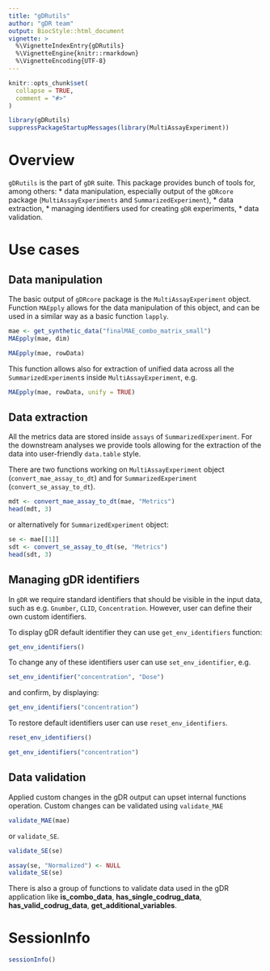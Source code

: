 ```yaml
---
title: "gDRutils"
author: "gDR team"
output: BiocStyle::html_document
vignette: >
  %\VignetteIndexEntry{gDRutils}
  %\VignetteEngine{knitr::rmarkdown}
  %\VignetteEncoding{UTF-8}
---
```


```r
knitr::opts_chunk$set(
  collapse = TRUE,
  comment = "#>"
)
```

```r
library(gDRutils)
suppressPackageStartupMessages(library(MultiAssayExperiment))
```

# Overview
`gDRutils` is the part of `gDR` suite. This package provides bunch of tools for, among others:
* data manipulation, especially output of the `gDRcore` package (`MultiAssayExperiments` and `SummarizedExperiment`),
* data extraction,
* managing identifiers used for creating `gDR` experiments,
* data validation.

# Use cases

## Data manipulation

The basic output of `gDRcore` package is the `MultiAssayExperiment` object. Function `MAEpply` allows for the data manipulation of this object, and can be used in a similar way as a basic function `lapply`.


```r
mae <- get_synthetic_data("finalMAE_combo_matrix_small")
MAEpply(mae, dim)
```
```r
MAEpply(mae, rowData)
```
This function allows also for extraction of unified data across all the `SummarizedExperiment`s inside `MultiAssayExperiment`, e.g.

```r
MAEpply(mae, rowData, unify = TRUE)
```

## Data extraction

All the metrics data are stored inside `assays` of `SummarizedExperiment`. For the downstream analyses we provide tools allowing for the extraction of the data into user-friendly `data.table` style.

There are two functions working on `MultiAssayExperiment` object (`convert_mae_assay_to_dt`) and for `SummarizedExperiment` (`convert_se_assay_to_dt`).

```r
mdt <- convert_mae_assay_to_dt(mae, "Metrics")
head(mdt, 3)
```
or alternatively for `SummarizedExperiment` object:

```r
se <- mae[[1]]
sdt <- convert_se_assay_to_dt(se, "Metrics")
head(sdt, 3)
```

## Managing gDR identifiers

In `gDR` we require standard identifiers that should be visible in the input data, such as e.g. `Gnumber`, `CLID`, `Concentration`. However, user can define their own custom identifiers.

To display gDR default identifier they can use `get_env_identifiers` function:

```r
get_env_identifiers()
```

To change any of these identifiers user can use `set_env_identifier`, e.g.

```r
set_env_identifier("concentration", "Dose")
```

and confirm, by displaying:

```r
get_env_identifiers("concentration")
```

To restore default identifiers user can use `reset_env_identifiers`.

```r
reset_env_identifiers()
```

```r
get_env_identifiers("concentration")
```

## Data validation

Applied custom changes in the gDR output can upset internal functions operation. Custom changes can be validated using `validate_MAE`

```r
validate_MAE(mae)
```

or `validate_SE`.

```r
validate_SE(se)
```

```r
assay(se, "Normalized") <- NULL
validate_SE(se)
```

There is also a group of functions to validate data used in the gDR application like **is_combo_data**, 
**has_single_codrug_data**, **has_valid_codrug_data**, **get_additional_variables**.


# SessionInfo {-}

```r
sessionInfo()
```
